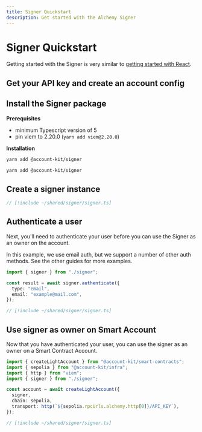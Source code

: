 ```yaml
---
title: Signer Quickstart
description: Get started with the Alchemy Signer
---
```


# Signer Quickstart

Getting started with the Signer is very similar to [getting started with React](/wallets/react/quickstart).

## Get your API key and create an account config

<Markdown src="../../shared/get-api-key.mdx" />

## Install the Signer package

**Prerequisites**

- minimum Typescript version of 5
- pin viem to 2.20.0 (`yarn add viem@2.20.0`)

**Installation**

<CodeBlocks>

```bash [yarn]
yarn add @account-kit/signer
```

```bash [npm]
yarn add @account-kit/signer
```

</CodeBlocks>

## Create a signer instance

```ts twoslash
// [!include ~/shared/signer/signer.ts]
```

## Authenticate a user

Next, you'll need to authenticate your user before you can use the Signer as an owner on the account.

<Tip>
  In this example, we use email auth, but we support a number of other auth
  methods. See the other guides for more examples.
</Tip>

<CodeBlocks>

```ts twoslash [example.ts]
import { signer } from "./signer";

const result = await signer.authenticate({
  type: "email",
  email: "example@mail.com",
});
```

```ts twoslash [signer] filename="signer.ts"
// [!include ~/shared/signer/signer.ts]
```

</CodeBlocks>

## Use signer as owner on Smart Account

Now that you have authenticated your user, you can use the signer as an owner on a Smart Contract Account.

<CodeBlocks>

```ts twoslash [example.ts]
import { createLightAccount } from "@account-kit/smart-contracts";
import { sepolia } from "@account-kit/infra";
import { http } from "viem";
import { signer } from "./signer";

const account = await createLightAccount({
  signer,
  chain: sepolia,
  transport: http(`${sepolia.rpcUrls.alchemy.http[0]}/API_KEY`),
});
```

```ts twoslash [signer] filename="signer.ts"
// [!include ~/shared/signer/signer.ts]
```

</CodeBlocks>
